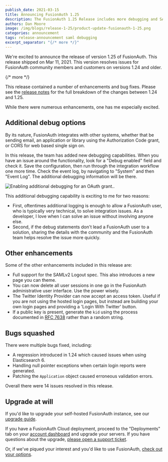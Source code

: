 ```yaml
---
publish_date: 2021-03-15 
title: Announcing FusionAuth 1.25
description: The FusionAuth 1.25 Release includes more debugging and SAMLv2 logout.
authors: Dan Moore
image: /img/blogs/release-1-25/product-update-fusionauth-1-25.png
categories: announcement
tags: release-announcement saml debugging
excerpt_separator: "{/* more */}"
---
```


We're excited to announce the release of version 1.25 of FusionAuth. This release shipped on Mar 11, 2021. This version resolves issues for FusionAuth community members and customers on versions 1.24 and older.

{/* more */}

This release contained a number of enhancements and bug fixes. Please see the [release notes](/docs/v1/tech/release-notes#version-1-25-0) for the full breakdown of the changes between 1.24 and 1.25. 

While there were numerous enhancements, one has me especially excited.

## Additional debug options

By its nature, FusionAuth integrates with other systems, whether that be sending email, an application or library using the Authorization Code grant, or CORS for web based single sign on.

In this release, the team has added new debugging capabilities. When you have an issue around the functionality, look for a "Debug enabled" field and check it. Save the configuration, then run through the integration workflow one more time. Check the event log, by navigating to "System" and then "Event Log". The additional debugging information will be there.

![Enabling additional debugging for an OAuth grant..](/img/blogs/release-1-25/debug-enabled-v2.png)

This additional debugging capability is exciting to me for two reasons:

* First, oftentimes additional logging is enough to allow a FusionAuth user, who is typically very technical, to solve integration issues. As a developer, I love when I can solve an issue without involving anyone else.
* Second, if the debug statements don't lead a FusionAuth user to a solution, sharing the details with the community and the FusionAuth team helps resolve the issue more quickly.

## Other enhancements

Some of the other enhancements included in this release are:

* Full support for the SAMLv2 Logout spec. This also introduces a new page you can theme.
* You can now delete all user sessions in one go in the FusionAuth administrative user interface. Use the power wisely.
* The Twitter Identity Provider can now accept an access token. Useful if you are not using the hosted login pages, but instead are building your own login pages and providing a 'Login With Twitter' button.
* If a public key is present, generate the `kid` using the process documented in [RFC 7638](https://tools.ietf.org/html/rfc7638) rather than a random string.

## Bugs squashed

There were multiple bugs fixed, including:

* A regression introduced in 1.24 which caused issues when using Elasticsearch 6.
* Handling null pointer exceptions when certain login reports were generated.
* Patching the `Application` object caused erroneous validation errors.

Overall there were 14 issues resolved in this release.

## Upgrade at will

If you'd like to upgrade your self-hosted FusionAuth instance, see our [upgrade guide](/docs/v1/tech/admin-guide/upgrade). 

If you have a FusionAuth Cloud deployment, proceed to the "Deployments" tab on your <a href="https://account.fusionauth.io/account/deployment/" target="_blank">account dashboard</a> and upgrade your servers. If you have questions about the upgrade, <a href="https://account.fusionauth.io/account/support/" target="_blank">please open a support ticket</a>.

Or, if we've piqued your interest and you'd like to use FusionAuth, [check out your options](/pricing).
